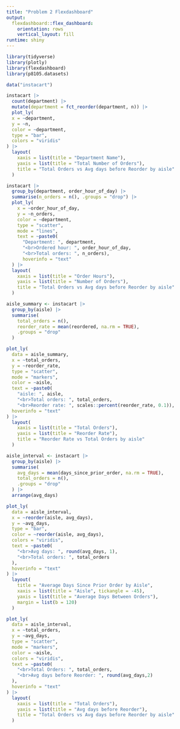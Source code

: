 ```yaml
---
title: "Problem 2 Flexdashboard"
output: 
  flexdashboard::flex_dashboard:
    orientation: rows
    vertical_layout: fill
runtime: shiny
---
```


```r
library(tidyverse)
library(plotly)
library(flexdashboard)
library(p8105.datasets)

data("instacart")
```

```r
instacart |> 
  count(department) |> 
  mutate(department = fct_reorder(department, n)) |> 
  plot_ly(
  x = ~department, 
  y = ~n,
  color = ~department,
  type = "bar", 
  colors = "viridis"
) |> 
  layout(
    xaxis = list(title = "Department Name"),
    yaxis = list(title = "Total Number of Orders"),
    title = "Total Orders vs Avg days before Reorder by aisle"
  )

```

```r
instacart |>
  group_by(department, order_hour_of_day) |>
  summarise(n_orders = n(), .groups = "drop") |>
  plot_ly(
    x = ~order_hour_of_day,
    y = ~n_orders,
    color = ~department,
    type = "scatter",
    mode = "lines",
    text = ~paste0(
      "Department: ", department,
      "<br>Ordered hour: ", order_hour_of_day,
      "<br>Total orders: ", n_orders),
      hoverinfo = "text"
  ) |> 
  layout(
    xaxis = list(title = "Order Hours"),
    yaxis = list(title = "Number of Orders"),
    title = "Total Orders vs Avg days before Reorder by aisle"
  )
```

```r
aisle_summary <- instacart |>
  group_by(aisle) |>
  summarise(
    total_orders = n(),
    reorder_rate = mean(reordered, na.rm = TRUE),
    .groups = "drop"
  )

plot_ly(
  data = aisle_summary,
  x = ~total_orders,
  y = ~reorder_rate,
  type = "scatter",
  mode = "markers",
  color = ~aisle,
  text = ~paste0(
    "aisle: ", aisle,
    "<br>Total orders: ", total_orders,
    "<br>Reorder rate: ", scales::percent(reorder_rate, 0.1)),
  hoverinfo = "text"
) |>
  layout(
    xaxis = list(title = "Total Orders"),
    yaxis = list(title = "Reorder Rate"),
    title = "Reorder Rate vs Total Orders by aisle"
  )

```

```r
aisle_interval <- instacart |> 
  group_by(aisle) |> 
  summarise(
    avg_days = mean(days_since_prior_order, na.rm = TRUE),
    total_orders = n(),
    .groups = "drop"
  ) |> 
  arrange(avg_days)

plot_ly(
  data = aisle_interval,
  x = ~reorder(aisle, avg_days),
  y = ~avg_days,
  type = "bar",
  color = ~reorder(aisle, avg_days),
  colors = "viridis",
  text = ~paste0(
    "<br>Avg days: ", round(avg_days, 1),
    "<br>Total orders: ", total_orders
  ),
  hoverinfo = "text"
) |> 
  layout(
    title = "Average Days Since Prior Order by Aisle",
    xaxis = list(title = "Aisle", tickangle = -45),
    yaxis = list(title = "Average Days Between Orders"),
    margin = list(b = 120)
  )
```


```r
plot_ly(
  data = aisle_interval,
  x = ~total_orders,
  y = ~avg_days,
  type = "scatter",
  mode = "markers",
  color = ~aisle,
  colors = "viridis",
  text = ~paste0(
    "<br>Total Orders: ", total_orders,
    "<br>Avg days before Reorder: ", round(avg_days,2)
  ),
  hoverinfo = "text"
) |> 
  layout(
    xaxis = list(title = "Total Orders"),
    yaxis = list(title = "Avg days before Reorder"),
    title = "Total Orders vs Avg days before Reorder by aisle"
  )
```
